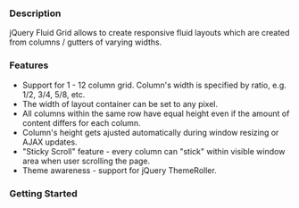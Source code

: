 === Description ===

jQuery Fluid Grid allows to create responsive fluid layouts which are created from columns / gutters of varying widths.

=== Features ===

* Support for 1 - 12 column grid. Column's width is specified by ratio, e.g. 1/2, 3/4, 5/8, etc. 
* The width of layout container can be set to any pixel.
* All columns within the same row have equal height even if the amount of content differs for each column.
* Column's height gets ajusted automatically during window resizing or AJAX updates.
* "Sticky Scroll" feature - every column  can "stick" within visible window area when user scrolling the page.
* Theme awareness - support for jQuery ThemeRoller.

=== Getting Started ===